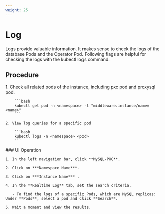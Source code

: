 ```yaml
---
weight: 25
---
```


# Log

Logs provide valuable information. It makes sense to check the logs of the database Pods and the Operator Pod. Following flags are helpful for checking the logs with the kubectl logs command.
## Procedure

<Tabs>
  <Tab label="CLI">
    1. Check all related pods of the instance, including pxc pod and proxysql pod.

        ```bash
        kubectl get pod -n <namespace> -l "middleware.instance/name=<name>"
        ```

    2. View log queries for a specific pod

        ```bash
        kubectl logs -n <namespace> <pod>
        ```
  </Tab>

  <Tab label="Web Console">
    ### UI Operation

    1. In the left navigation bar, click **MySQL-PXC**.

    2. Click on ***Namespace Name***.

    3. Click on ***Instance Name*** .

    4. In the **Realtime Log** tab, set the search criteria.

       - To find the logs of a specific Pods, which are MySQL replicas: Under **Pods**, select a pod and click **Search**.

    5. Wait a moment and view the results.
  </Tab>
</Tabs>
